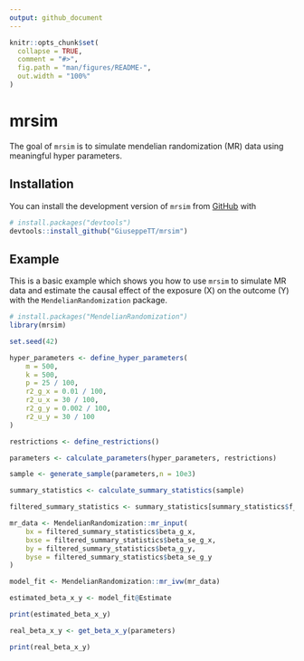 ```yaml
---
output: github_document
---
```


<!-- README.md is generated from README.Rmd. Please edit that file -->

```r
knitr::opts_chunk$set(
  collapse = TRUE,
  comment = "#>",
  fig.path = "man/figures/README-",
  out.width = "100%"
)
```

# mrsim

<!-- badges: start -->
<!-- badges: end -->

The goal of `mrsim` is to simulate mendelian randomization (MR) data using meaningful hyper parameters.

## Installation

You can install the development version of `mrsim` from [GitHub](https://github.com/) with

``` r
# install.packages("devtools")
devtools::install_github("GiuseppeTT/mrsim")
```

## Example

This is a basic example which shows you how to use `mrsim` to simulate MR data and estimate the causal effect of the exposure (X) on the outcome (Y) with the `MendelianRandomization` package.

```r
# install.packages("MendelianRandomization")
library(mrsim)

set.seed(42)

hyper_parameters <- define_hyper_parameters(
    m = 500,
    k = 500,
    p = 25 / 100,
    r2_g_x = 0.01 / 100,
    r2_u_x = 30 / 100,
    r2_g_y = 0.002 / 100,
    r2_u_y = 30 / 100
)

restrictions <- define_restrictions()

parameters <- calculate_parameters(hyper_parameters, restrictions)

sample <- generate_sample(parameters,n = 10e3)

summary_statistics <- calculate_summary_statistics(sample)

filtered_summary_statistics <- summary_statistics[summary_statistics$f_statistic_g_x > 10, ]

mr_data <- MendelianRandomization::mr_input(
    bx = filtered_summary_statistics$beta_g_x,
    bxse = filtered_summary_statistics$beta_se_g_x,
    by = filtered_summary_statistics$beta_g_y,
    byse = filtered_summary_statistics$beta_se_g_y
)

model_fit <- MendelianRandomization::mr_ivw(mr_data)

estimated_beta_x_y <- model_fit@Estimate

print(estimated_beta_x_y)

real_beta_x_y <- get_beta_x_y(parameters)

print(real_beta_x_y)
```
